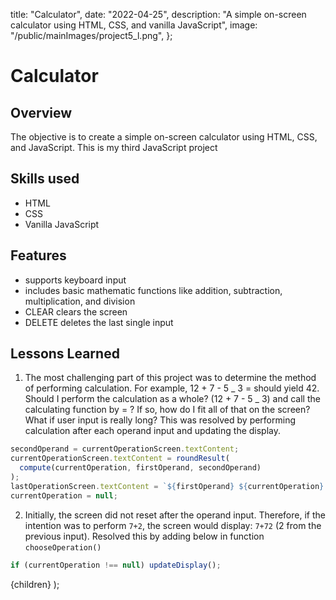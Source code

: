 
  title: "Calculator",
  date: "2022-04-25",
  description:
    "A simple on-screen calculator using HTML, CSS, and vanilla JavaScript",
  image: "/public/mainImages/project5_l.png",
};

# Calculator

## Overview

The objective is to create a simple on-screen calculator using HTML, CSS, and JavaScript. This is my third JavaScript project

## Skills used

- HTML
- CSS
- Vanilla JavaScript

## Features

- supports keyboard input
- includes basic mathematic functions like addition, subtraction, multiplication, and division
- CLEAR clears the screen
- DELETE deletes the last single input

## Lessons Learned
1. The most challenging part of this project was to determine the method of performing calculation. For example, 12 + 7 - 5 _ 3 = should yield 42. Should I perform the calculation as a whole? (12 + 7 - 5 _ 3) and call the calculating function by = ? If so, how do I fit all of that on the screen? What if user input is really long? This was resolved by performing calculation after each operand input and updating the display.

```javascript
secondOperand = currentOperationScreen.textContent;
currentOperationScreen.textContent = roundResult(
  compute(currentOperation, firstOperand, secondOperand)
);
lastOperationScreen.textContent = `${firstOperand} ${currentOperation} ${secondOperand} =`;
currentOperation = null;
```

2. Initially, the screen did not reset after the operand input. Therefore, if the intention was to perform `7+2`, the screen would display: `7+72` (2 from the previous input). Resolved this by adding below in function `chooseOperation()`

```javascript
if (currentOperation !== null) updateDisplay();
```


  <Layout meta={meta}>
    <ProjectLayout>{children}</ProjectLayout>
  </Layout>
);
